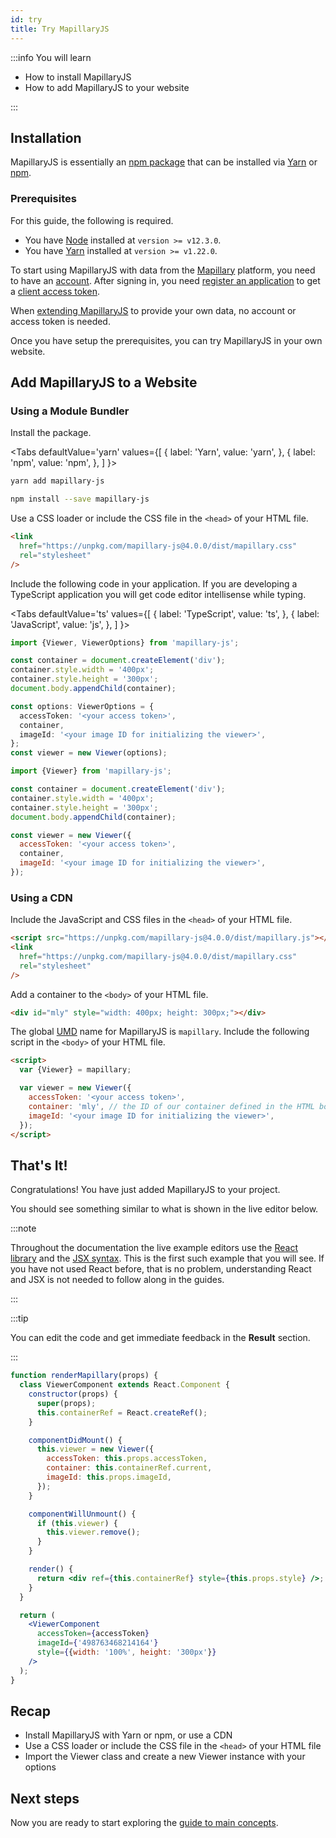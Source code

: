 ```yaml
---
id: try
title: Try MapillaryJS
---
```



:::info You will learn

- How to install MapillaryJS
- How to add MapillaryJS to your website

:::

## Installation

MapillaryJS is essentially an [npm package](https://www.npmjs.com/package/mapillary-js) that can be installed via [Yarn](https://classic.yarnpkg.com) or [npm](https://docs.npmjs.com/about-npm).

### Prerequisites

For this guide, the following is required.

- You have [Node](https://nodejs.org) installed at `version >= v12.3.0`.
- You have [Yarn](https://classic.yarnpkg.com) installed at `version >= v1.22.0`.

To start using MapillaryJS with data from the [Mapillary](https://www.mapillary.com) platform, you need to have an [account](https://www.mapillary.com/app/?login=true). After signing in, you need [register an application](https://www.mapillary.com/dashboard/developers) to get a [client access token](https://mapillary.com/developer/api-documentation).

When [extending MapillaryJS](/docs/extension/extend) to provide your own data, no account or access token is needed.

Once you have setup the prerequisites, you can try MapillaryJS in your own website.

## Add MapillaryJS to a Website

### Using a Module Bundler

Install the package.

<Tabs
  defaultValue='yarn'
  values={[
    { label: 'Yarn', value: 'yarn', },
    { label: 'npm', value: 'npm', },
  ]
}>
<TabItem value='yarn'>

```zsh
yarn add mapillary-js
```

</TabItem>
<TabItem value='npm'>

```zsh
npm install --save mapillary-js
```

</TabItem>
</Tabs>

Use a CSS loader or include the CSS file in the `<head>` of your HTML file.

```html
<link
  href="https://unpkg.com/mapillary-js@4.0.0/dist/mapillary.css"
  rel="stylesheet"
/>
```

Include the following code in your application. If you are developing a TypeScript application you will get code editor intellisense while typing.

<Tabs
  defaultValue='ts'
  values={[
    { label: 'TypeScript', value: 'ts', },
    { label: 'JavaScript', value: 'js', },
  ]
}>
<TabItem value='ts'>

```ts
import {Viewer, ViewerOptions} from 'mapillary-js';

const container = document.createElement('div');
container.style.width = '400px';
container.style.height = '300px';
document.body.appendChild(container);

const options: ViewerOptions = {
  accessToken: '<your access token>',
  container,
  imageId: '<your image ID for initializing the viewer>',
};
const viewer = new Viewer(options);
```

</TabItem>
<TabItem value='js'>

```js
import {Viewer} from 'mapillary-js';

const container = document.createElement('div');
container.style.width = '400px';
container.style.height = '300px';
document.body.appendChild(container);

const viewer = new Viewer({
  accessToken: '<your access token>',
  container,
  imageId: '<your image ID for initializing the viewer>',
});
```

</TabItem>
</Tabs>

### Using a CDN

Include the JavaScript and CSS files in the `<head>` of your HTML file.

```html
<script src="https://unpkg.com/mapillary-js@4.0.0/dist/mapillary.js"></script>
<link
  href="https://unpkg.com/mapillary-js@4.0.0/dist/mapillary.css"
  rel="stylesheet"
/>
```

Add a container to the `<body>` of your HTML file.

```html
<div id="mly" style="width: 400px; height: 300px;"></div>
```

The global [UMD](https://github.com/umdjs/umd) name for MapillaryJS is `mapillary`. Include the following script in the `<body>` of your HTML file.

```html
<script>
  var {Viewer} = mapillary;

  var viewer = new Viewer({
    accessToken: '<your access token>',
    container: 'mly', // the ID of our container defined in the HTML body
    imageId: '<your image ID for initializing the viewer>',
  });
</script>
```

## That's It!

Congratulations! You have just added MapillaryJS to your project.

You should see something similar to what is shown in the live editor below.

:::note

Throughout the documentation the live example editors use the [React library](https://reactjs.org/) and the [JSX syntax](https://reactjs.org/docs/introducing-jsx.html). This is the first such example that you will see. If you have not used React before, that is no problem, understanding React and JSX is not needed to follow along in the guides.

:::

:::tip

You can edit the code and get immediate feedback in the **Result** section.

:::

```jsx live
function renderMapillary(props) {
  class ViewerComponent extends React.Component {
    constructor(props) {
      super(props);
      this.containerRef = React.createRef();
    }

    componentDidMount() {
      this.viewer = new Viewer({
        accessToken: this.props.accessToken,
        container: this.containerRef.current,
        imageId: this.props.imageId,
      });
    }

    componentWillUnmount() {
      if (this.viewer) {
        this.viewer.remove();
      }
    }

    render() {
      return <div ref={this.containerRef} style={this.props.style} />;
    }
  }

  return (
    <ViewerComponent
      accessToken={accessToken}
      imageId={'498763468214164'}
      style={{width: '100%', height: '300px'}}
    />
  );
}
```

## Recap

- Install MapillaryJS with Yarn or npm, or use a CDN
- Use a CSS loader or include the CSS file in the `<head>` of your HTML file
- Import the Viewer class and create a new Viewer instance with your options

## Next steps

Now you are ready to start exploring the [guide to main concepts](/docs/main/guides).
